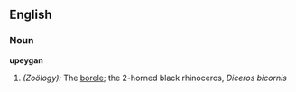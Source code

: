 ==English==

===Noun===
'''upeygan'''

#''(Zoölogy):'' The [[borele]]; the 2-horned black rhinoceros, ''Diceros bicornis''
